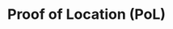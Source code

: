 ---
id: proof-of-location
title: Proof of Location (PoL)
sidebar_label: Proof of Location  (PoL)
slug: /project/proof-of-location
---
